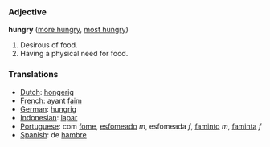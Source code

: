 ===Adjective===

'''hungry''' ([[more hungry]], [[most hungry]])

#Desirous of food.
#Having a physical need for food.

===Translations===
*[[Dutch]]: [[hongerig]]
*[[French]]: ayant [[faim]]
*[[German]]: [[hungrig]]
*[[Indonesian]]: [[lapar]]
*[[Portuguese]]: com [[fome]], [[esfomeado]] ''m'', esfomeada ''f'', [[faminto]] ''m'', [[faminta]] ''f''
*[[Spanish]]: de [[hambre]]